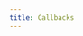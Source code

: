 ```yaml
---
title: Callbacks
---
```


<Columns cols={3}>
  <Card
    title="Datadog Tracer"
    icon="link"
    href="/oss/integrations/callbacks/datadog_tracer"
    arrow="true"
    cta="View guide"
  >
  </Card>
  <Card
    title="Upstash Rate Limit"
    icon="link"
    href="/oss/integrations/callbacks/upstash_ratelimit_callback"
    arrow="true"
    cta="View guide"
  >
  </Card>
</Columns>